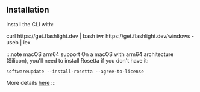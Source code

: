 ## Installation

Install the CLI with:


<Tabs>
  <TabItem value="unix" label="macOS/Linux" default>
    <CodeBlock language="bash">curl https://get.flashlight.dev | bash</CodeBlock>
  </TabItem>
  <TabItem value="windows" label="Windows">
    <CodeBlock language="bash">iwr https://get.flashlight.dev/windows -useb | iex</CodeBlock>
  </TabItem>
</Tabs>

:::note macOS arm64 support
On a macOS with arm64 architecture (Silicon), you'll need to install Rosetta if you don't have it:

`softwareupdate --install-rosetta --agree-to-license`

More details [here](https://github.com/bamlab/flashlight/issues/199#issuecomment-2351870408)
:::

